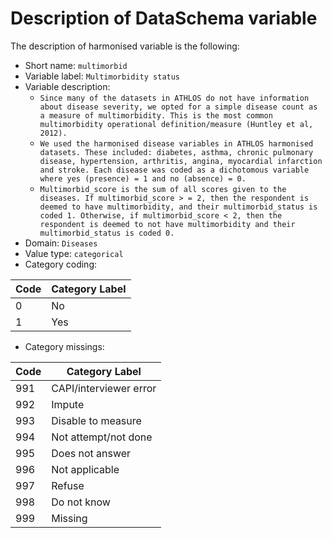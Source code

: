 # Description of DataSchema variable

The description of harmonised variable is the following:

* Short name: `multimorbid`
* Variable label: `Multimorbidity status`
* Variable description: 
    + `Since many of the datasets in ATHLOS do not have information about disease severity, we opted for a simple disease count as a measure of multimorbidity. This is the most common multimorbidity operational definition/measure (Huntley et al, 2012).`
    + `We used the harmonised disease variables in ATHLOS harmonised datasets. These included: diabetes, asthma, chronic pulmonary disease, hypertension, arthritis, angina, myocardial infarction and stroke. Each disease was coded as a dichotomous variable where yes (presence) = 1 and no (absence) = 0.`
    + `Multimorbid_score is the sum of all scores given to the diseases. If multimorbid_score > = 2, then the respondent is deemed to have multimorbidity, and their multimorbid_status is coded 1. Otherwise, if multimorbid_score < 2, then the respondent is deemed to not have multimorbidity and their multimorbid_status is coded 0.`
* Domain: `Diseases`
* Value type: `categorical`
* Category coding:

**Code** | **Category Label**
-------- | ------------------
0        | No
1        | Yes

* Category missings: 

**Code** | **Category Label**
----| ------------------
991 | CAPI/interviewer error
992 | Impute
993 | Disable to measure
994 | Not attempt/not done
995 | Does not answer
996 | Not applicable
997 | Refuse
998 | Do not know
999 | Missing
